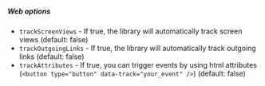 ##### Web options

- `trackScreenViews` - If true, the library will automatically track screen views (default: false)
- `trackOutgoingLinks` - If true, the library will automatically track outgoing links (default: false)
- `trackAttributes` - If true, you can trigger events by using html attributes (`<button type="button" data-track="your_event" />`) (default: false)

